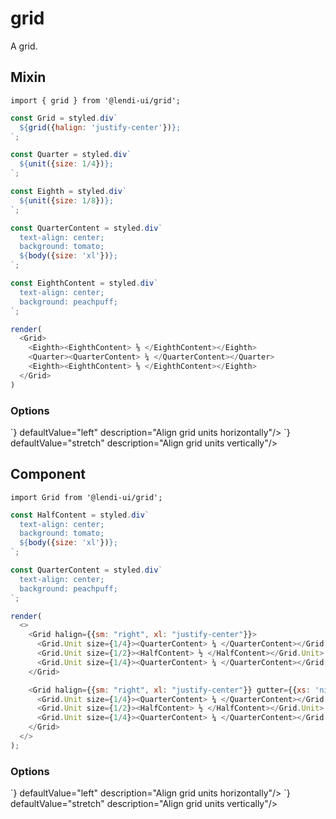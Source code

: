 
# grid

A grid.

## Mixin

```
import { grid } from '@lendi-ui/grid';
```

```js
const Grid = styled.div`
  ${grid({halign: 'justify-center'})};
`;

const Quarter = styled.div`
  ${unit({size: 1/4})};
`;

const Eighth = styled.div`
  ${unit({size: 1/8})};
`;

const QuarterContent = styled.div`
  text-align: center;
  background: tomato;
  ${body({size: 'xl'})};
`;

const EighthContent = styled.div`
  text-align: center;
  background: peachpuff;
`;

render(
  <Grid>
    <Eighth><EighthContent> ⅛ </EighthContent></Eighth>
    <Quarter><QuarterContent> ¼ </QuarterContent></Quarter>
    <Eighth><EighthContent> ⅛ </EighthContent></Eighth>
  </Grid>
)
```

### Options

<PropTable>
  <PropTable.Entry name="halign" type={`"left" | "center" | "right" | "justify" | "justify-center" | BreakpointValueMap<"left" | "center" | "right" | "justify" | "justify-center">`} defaultValue="left" description="Align grid units horizontally"/>
  <PropTable.Entry name="valign" type={`"top" | "bottom" | "center" | "stretch" | BreakpointValueMap<"top" | "bottom" | "center" | "stretch">`} defaultValue="stretch" description="Align grid units vertically"/>
  <PropTable.Entry name="reverse" type="boolean | BreakpointValueMap<boolean>" defaultValue={false} description="Reverse the grid units"/>
  <PropTable.Entry name="wrap" type="boolean | BreakpointValueMap<boolean>" defaultValue={true} description="Whether to wrap the grid units if they total more than 100%" />
  <PropTable.Entry name="gutter" type="SpacingName | string | BreakpointValueMap<SpacingName | string>" defaultValue="{ xs: '0.5rem', md: '0.625rem', lg: '0.75rem' }" description="The margins between grid units" />
</PropTable>

## Component

```
import Grid from '@lendi-ui/grid';
```

```js
const HalfContent = styled.div`
  text-align: center;
  background: tomato;
  ${body({size: 'xl'})};
`;

const QuarterContent = styled.div`
  text-align: center;
  background: peachpuff;
`;

render(
  <>
    <Grid halign={{sm: "right", xl: "justify-center"}}>
      <Grid.Unit size={1/4}><QuarterContent> ¼ </QuarterContent></Grid.Unit>
      <Grid.Unit size={1/2}><HalfContent> ½ </HalfContent></Grid.Unit>
      <Grid.Unit size={1/4}><QuarterContent> ¼ </QuarterContent></Grid.Unit>
    </Grid>

    <Grid halign={{sm: "right", xl: "justify-center"}} gutter={{xs: 'nil', md: 'md', xl: 'xl'}}>
      <Grid.Unit size={1/4}><QuarterContent> ¼ </QuarterContent></Grid.Unit>
      <Grid.Unit size={1/2}><HalfContent> ½ </HalfContent></Grid.Unit>
      <Grid.Unit size={1/4}><QuarterContent> ¼ </QuarterContent></Grid.Unit>
    </Grid>
  </>
);
```

### Options

<PropTable>
  <PropTable.Entry name="halign" type={`"left" | "center" | "right" | "justify" | "justify-center" | BreakpointValueMap<"left" | "center" | "right" | "justify" | "justify-center">`} defaultValue="left" description="Align grid units horizontally"/>
  <PropTable.Entry name="valign" type={`"top" | "bottom" | "center" | "stretch" | BreakpointValueMap<"top" | "bottom" | "center" | "stretch">`} defaultValue="stretch" description="Align grid units vertically"/>
  <PropTable.Entry name="reverse" type="boolean | BreakpointValueMap<boolean>" defaultValue={false} description="Reverse the grid units"/>
  <PropTable.Entry name="wrap" type="boolean | BreakpointValueMap<boolean>" defaultValue={true} description="Whether to wrap the grid units if they total more than 100%" />
  <PropTable.Entry name="gutter" type="SpacingName | string | BreakpointValueMap<SpacingName | string>" defaultValue="{ xs: '0.5rem', md: '0.625rem', lg: '0.75rem' }" description="The margins between grid units" />
</PropTable>


